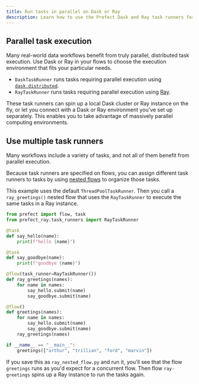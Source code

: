 ```yaml
---
title: Run tasks in parallel on Dask or Ray
description: Learn how to use the Prefect Dask and Ray task runners for parallel or distributed task execution.
---
```


## Parallel task execution

Many real-world data workflows benefit from truly parallel, distributed task execution.
Use Dask or Ray in your flows to choose the execution environment that fits your particular needs.

- `DaskTaskRunner` runs tasks requiring parallel execution using
[`dask.distributed`](http://distributed.dask.org/).
- `RayTaskRunner` runs tasks requiring parallel execution using [Ray](https://www.ray.io/).

These task runners can spin up a local Dask cluster or Ray instance on the fly, or let you connect with a Dask or Ray environment you've
set up separately. This enables you to take advantage of massively parallel computing environments.

## Use multiple task runners

Many workflows include a variety of tasks, and not all of them benefit from parallel execution.

Because task runners are specified on flows, you can assign different task runners to tasks by using
[nested flows](/3.0rc/develop/write-flows/#composing-flows) to organize those tasks.

This example uses the default `ThreadPoolTaskRunner`. Then you call a `ray_greetings()` nested flow that
uses the `RayTaskRunner` to execute the same tasks in a Ray instance.

```python
from prefect import flow, task
from prefect_ray.task_runners import RayTaskRunner

@task
def say_hello(name):
    print(f"hello {name}")

@task
def say_goodbye(name):
    print(f"goodbye {name}")

@flow(task_runner=RayTaskRunner())
def ray_greetings(names):
    for name in names:
        say_hello.submit(name)
        say_goodbye.submit(name)

@flow()
def greetings(names):
    for name in names:
        say_hello.submit(name)
        say_goodbye.submit(name)
    ray_greetings(names)

if __name__ == "__main__":
    greetings(["arthur", "trillian", "ford", "marvin"])
```

If you save this as `ray_nested_flow.py` and run it, you'll see that the flow `greetings` runs as you'd expect for a concurrent flow. Then flow `ray-greetings` spins up a Ray instance to run the tasks again.

